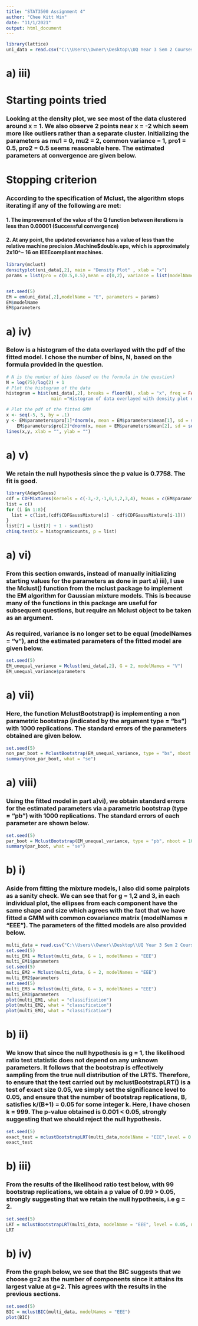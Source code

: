 ---
title: "STAT3500 Assignment 4"
author: "Chee Kitt Win"
date: "11/1/2021"
output: html_document
---

```{r}
library(lattice)
uni_data = read.csv("C:\\Users\\Owner\\Desktop\\UQ Year 3 Sem 2 Courses\\STAT3500\\Assignment 4\\Data-Ass4a(4).csv")
```


# a) iii)

# Starting points tried

### Looking at the density plot, we see most of the data clustered around x = 1. We also observe 2 points near x = -2 which seem more like outliers rather than a separate cluster. Initializing the parameters as mu1 = 0, mu2 = 2, common variance = 1, pro1 = 0.5, pro2 = 0.5 seems reasonable here. The estimated parameters at convergence are given below.

# Stopping criterion

### According to the specification of Mclust, the algorithm stops iterating if any of the following are met:
#### 1. The improvement of the value of the Q function between iterations is less than 0.00001 (Successful convergence)
#### 2. At any point, the updated covariance has a value of less than the relative machine precision .Machine$double.eps, which is approximately 2x10^− 16 on IEEEcompliant machines.


```{r}
library(mclust)
densityplot(uni_data[,2], main = "Density Plot" , xlab = "x")
params = list(pro = c(0.5,0.5),mean = c(0,2), variance = list(modelName = "E", d = 1, G = 2, sigmasq = 1))


set.seed(5)
EM = em(uni_data[,2],modelName = "E", parameters = params)
EM$modelName
EM$parameters
```
# a) iv)

### Below is a histogram of the data overlayed with the pdf of the fitted model. I chose the number of bins, N, based on the formula provided in the question. 

```{r}
# N is the number of bins (based on the formula in the question)
N = log(75)/log(2) + 1
# Plot the histogram of the data
histogram = hist(uni_data[,2], breaks = floor(N), xlab = "x", freq = FALSE, ylim = c(0,0.4),
                 main ="Histogram of data overlayed with density plot of the fitted model")

# Plot the pdf of the fitted GMM
x <- seq(-5, 5, by = .1)
y <- EM$parameters$pro[1]*dnorm(x, mean = EM$parameters$mean[1], sd = sqrt(EM$parameters$variance$sigmasq)) + 
    EM$parameters$pro[2]*dnorm(x, mean = EM$parameters$mean[2], sd = sqrt(EM$parameters$variance$sigmasq))
lines(x,y, xlab = "", ylab = "")

```


# a) v)

### We retain the null hypothesis since the p value is 0.7758. The fit is good.

```{r}
library(AdaptGauss)
cdf = CDFMixtures(Kernels = c(-3,-2,-1,0,1,2,3,4), Means = c(EM$parameters$mean[1],EM$parameters$mean[2]), SDs = c(sqrt(EM$parameters$variance$sigmasq),sqrt(EM$parameters$variance$sigmasq)), Weights = c(EM$parameters$pro[1],EM$parameters$pro[2]))
list = c()
for (i in 1:8){
  list = c(list,(cdf$CDFGaussMixture[i] - cdf$CDFGaussMixture[i-1]))
}
list[7] = list[7] + 1 - sum(list)
chisq.test(x = histogram$counts, p = list)

```

# a) vi) 

### From this section onwards, instead of manually initializing starting values for the parameters as done in part a) iii), I use the Mclust() function from the mclust package to implement the EM algorithm for Gaussian mixture models. This is because many of the functions in this package are useful for subsequent questions, but require an Mclust object to be taken as an argument. 

### As required, variance is no longer set to be equal (modelNames = "v"), and the estimated parameters of the fitted model are given below.

```{r}
set.seed(5)
EM_unequal_variance = Mclust(uni_data[,2], G = 2, modelNames = "V")
EM_unequal_variance$parameters
```


# a) vii) 

### Here, the function MclustBootstrap() is implementing a non parametric bootstrap (indicated by the argument type = "bs") with 1000 replications. The standard errors of the parameters obtained are given below.

```{r}
set.seed(5)
non_par_boot = MclustBootstrap(EM_unequal_variance, type = "bs", nboot = 1000)
summary(non_par_boot, what = "se")
```

# a) viii)

### Using the fitted model in part a)vi), we obtain standard errors for the estimated parameters via a parametric bootstrap (type = "pb") with 1000 replications. The standard errors of each parameter are shown below.

```{r}
set.seed(5)
par_boot = MclustBootstrap(EM_unequal_variance, type = "pb", nboot = 1000)
summary(par_boot, what = "se")
```
# b) i) 

### Aside from fitting the mixture models, I also did some pairplots as a sanity check. We can see that for g = 1,2 and 3, in each individual plot, the ellipses from each component have the same shape and size which agrees with the fact that we have fitted a GMM with common covariance matrix (modelNames = "EEE"). The parameters of the fitted models are also provided below.

```{r}
multi_data = read.csv("C:\\Users\\Owner\\Desktop\\UQ Year 3 Sem 2 Courses\\STAT3500\\Assignment 4\\Data-Ass4b(3).csv", header = FALSE)
set.seed(5)
multi_EM1 = Mclust(multi_data, G = 1, modelNames = "EEE")
multi_EM1$parameters
set.seed(5)
multi_EM2 = Mclust(multi_data, G = 2, modelNames = "EEE")
multi_EM2$parameters
set.seed(5)
multi_EM3 = Mclust(multi_data, G = 3, modelNames = "EEE")
multi_EM3$parameters
plot(multi_EM1, what = "classification")
plot(multi_EM2, what = "classification")
plot(multi_EM3, what = "classification")
```

# b) ii) 

### We know that since the null hypothesis is g = 1, the likelihood ratio test statistic does not depend on any unknown parameters. It follows that the bootstrap is effectively sampling from the true null distribution of the LRTS. Therefore, to ensure that the test carried out by mclustBootstrapLRT() is a test of exact size 0.05, we simply set the significance level to 0.05, and ensure that the number of bootstrap replications, B, satisfies k/(B+1) = 0.05 for some integer k. Here, I have chosen k = 999. The p-value obtained is 0.001 < 0.05, strongly suggesting that we should reject the null hypothesis.


```{r}
set.seed(5)
exact_test = mclustBootstrapLRT(multi_data,modelName = "EEE",level = 0.05, maxG = 1, nboot = 999)
exact_test

```

# b) iii)

### From the results of the likelihood ratio test below, with 99 bootstrap replications, we obtain a p value of 0.99 > 0.05, strongly suggesting that we retain the null hypothesis, i.e g = 2. 

```{r}
set.seed(5)
LRT = mclustBootstrapLRT(multi_data, modelName = "EEE", level = 0.05, nboot = 99, maxG = 2)
LRT
```

# b) iv)

### From the graph below, we see that the BIC suggests that we choose g=2 as the number of components since it attains its largest value at g=2. This agrees with the results in the previous sections.

```{r}
set.seed(5)
BIC = mclustBIC(multi_data, modelNames = "EEE")
plot(BIC)
```















